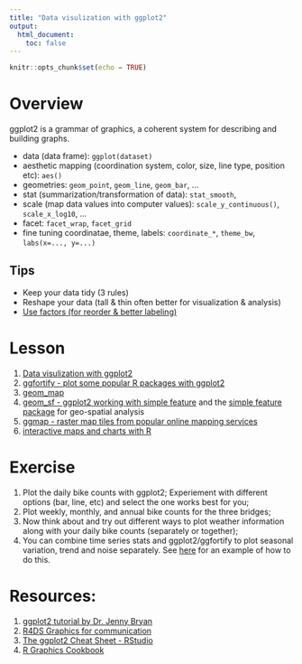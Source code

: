 ```yaml
---
title: "Data visulization with ggplot2"
output: 
  html_document:
    toc: false
---
```


```r
knitr::opts_chunk$set(echo = TRUE)
```

# Overview

ggplot2 is a grammar of graphics, a coherent system for describing and building graphs.

- data (data frame): `ggplot(dataset)`
- aesthetic mapping (coordination system, color, size, line type, position etc): `aes()`
- geometries: `geom_point`, `geom_line`, `geom_bar`, ...
- stat (summarization/transformation of data): `stat_smooth`, 
- scale (map data values into computer values): `scale_y_continuous()`, `scale_x_log10`, ...
- facet: `facet_wrap`, `facet_grid`
- fine tuning coordinatae, theme, labels: `coordinate_*`, `theme_bw`, `labs(x=..., y=...)`

## Tips
- Keep your data tidy (3 rules)
- Reshape your data (tall & thin often better for visualization & analysis)
- [Use factors (for reorder & better labeling)](https://blog.rstudio.com/2016/08/31/forcats-0-1-0/)

# Lesson
1. [Data visulization with ggplot2](http://cities.github.io/datascience/data-visulization-with-ggplot2.html)
1. [ggfortify - plot some popular R packages with ggplot2](https://github.com/sinhrks/ggfortify)
1. [geom_map](http://ggplot2.tidyverse.org/reference/geom_map.html)
1. [geom_sf - ggplot2 working with simple feature](http://ggplot2.tidyverse.org/reference/geom_map.html) and the [simple feature package](https://github.com/r-spatial/sf) for geo-spatial analysis
1. [ggmap - raster map tiles from popular online mapping services](https://github.com/dkahle/ggmap)
1. [interactive maps and charts with R](http://www.htmlwidgets.org/showcase_leaflet.html)

# Exercise
1. Plot the daily bike counts with ggplot2; Experiement with different options (bar, line, etc) and select the one works best for you;
1. Plot weekly, monthly, and annual bike counts for the three bridges;
1. Now think about and try out different ways to plot weather information along with your daily bike counts (separately or together);
1. You can combine time series stats and ggplot2/ggfortify to plot seasonal variation, trend and noise separately. See [here](http://rpubs.com/sinhrks/plot_tsstats) for an example of how to do this.

# Resources:
1. [ggplot2 tutorial by Dr. Jenny Bryan](https://github.com/jennybc/ggplot2-tutorial/blob/master/ggplot2-tutorial-slides/ggplot2-tutorial-slides.pdf)
1. [R4DS Graphics for communication](http://r4ds.had.co.nz/graphics-for-communication.html)
1. [The ggplot2 Cheat Sheet - RStudio](https://www.rstudio.com/wp-content/uploads/2016/11/ggplot2-cheatsheet-2.1.pdf)
1. [R Graphics Cookbook](http://www.cookbook-r.com/Graphs/)